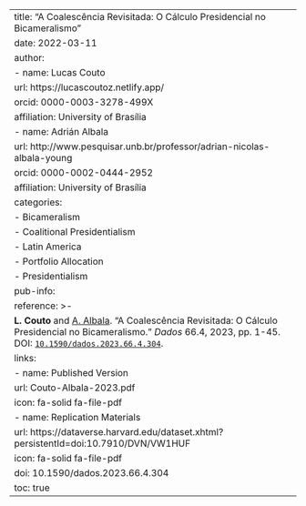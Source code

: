 ---
title: "A Coalescência Revisitada: O Cálculo Presidencial no Bicameralismo"
date: 2022-03-11
author:
  - name: Lucas Couto
    url: https://lucascoutoz.netlify.app/
    orcid: 0000-0003-3278-499X
    affiliation: University of Brasília
  - name: Adrián Albala
    url: http://www.pesquisar.unb.br/professor/adrian-nicolas-albala-young
    orcid: 0000-0002-0444-2952
    affiliation: University of Brasília
categories:
  - Bicameralism
  - Coalitional Presidentialism
  - Latin America
  - Portfolio Allocation
  - Presidentialism
pub-info:
  reference: >-
    <strong>L. Couto</strong> and <a href="http://www.pesquisar.unb.br/professor/adrian-nicolas-albala-young/"> A. Albala</a>. “A Coalescência Revisitada: O Cálculo Presidencial no Bicameralismo.” <em>Dados</em> 66.4, 2023, pp. 1-45. DOI: <a href="10.1590/dados.2023.66.4.304"><code>10.1590/dados.2023.66.4.304</code></a>.
  links:
    - name: Published Version
      url: Couto-Albala-2023.pdf
      icon: fa-solid fa-file-pdf
    - name: Replication Materials
      url: https://dataverse.harvard.edu/dataset.xhtml?persistentId=doi:10.7910/DVN/VW1HUF
      icon: fa-solid fa-file-pdf    
doi: 10.1590/dados.2023.66.4.304
toc: true
---